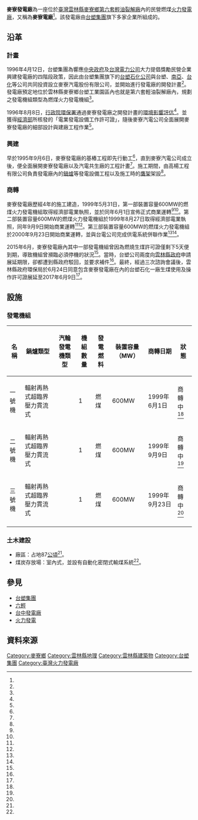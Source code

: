 {{Infobox power station 
| name               = 麥寮發電廠<br><small>Mailiao Power Plant
| official_name      = 麥寮發電廠
| image              = 
| image_size         = 
| image_caption      = 
| image_alt          = 
| location_map       = Taiwan
| location_map_width = 
| location_map_text  = 
| lat_d     = 23
| lat_m     = 48
| lat_s     = 11.6
| lat_NS    = N
| long_d    = 120
| long_m    = 11
| long_s    = 25.8
| long_EW   = E
| coordinates_type   = type:landmark
| coordinates_display= inline,title
| coordinates_ref    = 
|country             = {{ROC-TW}}
|locale              = [[雲林縣|雲林縣]][[麥寮鄉|麥寮鄉]]三盛村台塑工業園區 7 號
|owner               = [[台塑集團|台塑集團]]
|operator            = [[麥寮汽電股份有限公司|麥寮汽電股份有限公司]]
|developer           = [[麥寮汽電股份有限公司|麥寮汽電股份有限公司]]
|constructor         = [[麥寮汽電股份有限公司|麥寮汽電股份有限公司]]
| construction_began = 1995年9月6日
| commissioned       = 1999年6月1日
| cost               = [[新臺幣|新臺幣]]358億元<ref name="經濟部能源局"/>
| licence_expires    = 2017年6月9日
| decommissioned     = 
|status              = 商轉中
| th_fuel_primary        = 煤炭
| th_fuel_secondary      = 
| th_fuel_tertiary       = 
| th_technology          = 燃煤汽力發電
| th_feed_mine           = 生煤
| th_cogeneration        = 
| th_combined_cycle      = 無
| th_cooling_source      = 海水
| ps_annual_generation   = 329,000GW·h<ref name="交大環工所"/>
|turbine_manu_other  = 單軸多段反動四機殼再熱冷凝式汽輪機
|generation_units    = 3部
|installed_capacity  = 1,800MW
| website            = [http://www.fpcc.com.tw/tc/mai_liao.php 麥寮汽電股份有限公司]
| as_of              = 2016-05-20
| extra              = 
}}
'''麥寮發電廠'''為一座位於[[臺灣|臺灣]][[雲林縣|雲林縣]][[麥寮鄉|麥寮鄉]][[第六套輕油裂解廠|第六套輕油裂解廠]]內的民營燃煤[[火力發電廠|火力發電廠]]，又稱為'''麥寮電廠'''<ref name="經濟部能源局"/>。該發電廠由[[台塑集團|台塑集團]]旗下多家企業所組成的{{Link-en|麥寮汽電|Mai-Liao Power Corporation}}。

== 沿革 ==
=== 計畫 ===
1996年4月12日，台塑集團為響應[[中華民國政府|中央政府]]及[[台灣電力公司|台灣電力公司]]大力提倡獎勵民營企業興建發電廠的四階段政策，因此由台塑集團旗下的[[台塑石化公司|台塑石化公司]]與台塑、[[南亞|南亞]]、[[台化|台化]]等公司共同投資設立麥寮汽電股份有限公司，並開始進行發電廠的開發計畫<ref name="麥寮汽電共生"/>。發電廠預定地位於雲林縣麥寮鄉台塑工業園區內也就是第六套輕油裂解廠內，規劃之發電機組類型為燃煤火力發電機組<ref name="麥寮汽電共生"/>。

1996年8月8日，[[行政院環保署|行政院環保署]]通過麥寮發電廠之開發計畫的[[環境影響評估|環境影響評估]]<ref name="麥寮汽電共生"/>。並獲得[[中華民國經濟部|經濟部]]所核發的「電業發電設備工作許可證」，隨後麥寮汽電公司全面展開麥寮發電廠的細部設計與建廠工程作業<ref name="麥寮汽電共生"/>。

=== 興建 ===
早於1995年9月6日，麥寮發電廠的基樁工程即先行動工<ref name="台塑企業文物館"/>，直到麥寮汽電公司成立後，便全面展開麥寮發電廠以及汽電共生廠的工程計畫<ref name="麥寮汽電共生"/>。施工期間，由高楊工程有限公司負責發電廠內的[[鍋爐|鍋爐]]等發電設備工程以及施工時的[[鷹架|鷹架]]架設<ref name="高楊工程有限公司"/>。

=== 商轉 ===
麥寮發電廠歷經4年的施工建造，1999年5月31日，第一部裝置容量600MW的燃煤火力發電機組取得經濟部電業執照，並於同年6月1日宣佈正式商業運轉<ref name="麥寮汽電共生"/><ref name="經濟部能源局"/>。第二部裝置容量600MW的燃煤火力發電機組於1999年8月27日取得經濟部電業執照，同年9月9日開始商業運轉<ref name="麥寮汽電共生"/><ref name="經濟部能源局"/>。第三部裝置容量600MW的燃煤火力發電機組於2000年9月23日開始商業運轉，並與台電公司完成供電系統併聯作業<ref name="麥寮汽電共生"/><ref name="經濟部能源局"/>。

2015年6月，麥寮發電廠內其中一部發電機組曾因為燃燒生煤許可證僅剩下5天便到期，導致機組曾瀕臨必須停機的狀況<ref name="自由時報1"/>。當時，台塑公司兩度向[[雲林縣政府|雲林縣政府]]申請展延期限，卻都遭到縣政府駁回，並要求補件<ref name="自由時報1"/>。最終，經過三次諮詢會議後，雲林縣政府環保局於6月24日同意包含麥寮發電廠在內的台塑石化一廠生煤使用及操作許可證展延至2017年6月9日<ref name="自由時報2"/>。

== 設施 ==
=== 發電機組 ===
{| class="wikitable "
|-
! 名稱 !!  鍋爐類型 !! 汽輪發電機類型 !! 機組數量 !! 發電燃料 !! 裝置容量（MW）!! 商轉日期 !! 狀態 
|- 
| 一號機 || 輻射再熱式超臨界壓力貫流式 ||  || 1 || 燃煤 || 600MW || 1999年6月1日 || 商轉中<ref name="麥寮汽電共生"/>
|-
| 二號機 || 輻射再熱式超臨界壓力貫流式 ||  || 1 || 燃煤 || 600MW || 1999年9月9日 || 商轉中<ref name="麥寮汽電共生"/>
|-
| 三號機 || 輻射再熱式超臨界壓力貫流式 ||  || 1 || 燃煤 || 600MW || 1999年9月23日 || 商轉中<ref name="麥寮汽電共生"/>
|-
|}

=== 土木建設 ===
* 廠區：占地87[[公頃|公頃]]<ref name="麥寮汽電共生"/>。
* 煤炭存放場：室內式，並設有自動化密閉式輸煤系統<ref name="麥寮汽電共生"/>。

== 參見 ==
* [[台塑集團|台塑集團]]
* [[六輕|六輕]]
* [[台中發電廠|台中發電廠]]
* [[火力發電|火力發電]]

== 資料來源 ==
{{Reflist| refs=
<ref name="麥寮汽電共生">{{cite web|language=zh-tw|url=http://www.fpcc.com.tw/tc/mai_liao.php|title=公司簡介|author=|publisher=台塑石化公司|date=|accessdate=2016-05-19|archive-url=https://web.archive.org/web/20161115070626/http://www.fpcc.com.tw/tc/mai_liao.php|archive-date=2016-11-15|dead-url=yes}}</ref>

<ref name="經濟部能源局">{{cite web|language=zh-tw|url=https://web3.moeaboe.gov.tw/ECW/populace/content/Content.aspx?menu_id=999|title=4. 民營火力電廠基本資料及現況|author=|publisher=經濟部能源局|date=2016-02-19|accessdate=2016-05-19|deadurl=yes|archiveurl=https://web.archive.org/web/20160710043406/http://web3.moeaboe.gov.tw/ECW/populace/content/Content.aspx?menu_id=999|archivedate=2016-07-10}}</ref>

<ref name="台塑企業文物館">{{cite web|language=zh-tw|url=http://www.fpgmuseum.com.tw/history/history_year_6.htm|title=1995年～1997年重要事紀|author=|publisher=台塑企業文物館|date=|accessdate=2016-05-19}}</ref>

<ref name="高楊工程有限公司">{{cite web|language=zh-tw|url=http://goyoungms.com/about.php?id=10|title=公司沿革|author=|publisher=高楊工程有限公司|date=|accessdate=2016-05-19|archive-url=https://web.archive.org/web/20160128191923/http://goyoungms.com/about.php?id=10|archive-date=2016-01-28|dead-url=yes}}</ref>

<ref name="自由時報1">{{cite web|language=zh-tw|url=http://news.ltn.com.tw/news/business/paper/891769|title=生煤許可證展延被駁回 台塑麥寮電廠恐停機|author=鄭旭凱|publisher=自由時報|date=2015-06-23|accessdate=2016-05-19}}</ref>

<ref name="自由時報2">{{cite web|language=zh-tw|url=http://news.ltn.com.tw/news/life/paper/892171|title=麥寮電廠生煤許可 展延兩年|author=林國賢、張慧雯|publisher=自由時報|date=2015-06-25|accessdate=2016-05-19}}</ref>

<ref name="交大環工所">{{cite web|language=zh-tw|url=http://hlbai.ev.nctu.edu.tw/PPT/%E5%8F%B0%E7%81%A3%E7%9A%84%E7%81%AB%E5%8A%9B%E7%99%BC%E9%9B%BB%E5%BB%A0%E6%98%AF%E5%85%A8%E4%B8%96%E7%95%8C%E6%9C%80%E9%AB%92%E7%9A%84.ppt|title=台灣的火力發電廠 -全世界最髒的電廠|author=白曛綾|publisher=交通大學環境工程研究所|date=2015-06-25|accessdate=2016-05-19|archive-url=https://web.archive.org/web/20170828224959/http://hlbai.ev.nctu.edu.tw/PPT/%E5%8F%B0%E7%81%A3%E7%9A%84%E7%81%AB%E5%8A%9B%E7%99%BC%E9%9B%BB%E5%BB%A0%E6%98%AF%E5%85%A8%E4%B8%96%E7%95%8C%E6%9C%80%E9%AB%92%E7%9A%84.ppt|archive-date=2017-08-28|dead-url=yes}}</ref>

}}

{{台灣發電廠}}

[[Category:麥寮鄉|Category:麥寮鄉]]
[[Category:雲林縣地理|Category:雲林縣地理]]
[[Category:雲林縣建築物|Category:雲林縣建築物]]
[[Category:台塑集團|Category:台塑集團]]
[[Category:臺灣火力發電廠|Category:臺灣火力發電廠]]